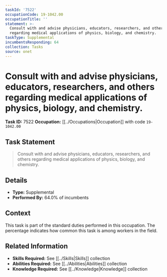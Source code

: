 ```yaml
---
taskId: '7522'
occupationCode: 19-1042.00
occupationTitle: ''
statement: >-
  Consult with and advise physicians, educators, researchers, and others
  regarding medical applications of physics, biology, and chemistry.
taskType: Supplemental
incumbentsResponding: 64
collection: Tasks
source: onet
---
```

# Consult with and advise physicians, educators, researchers, and others regarding medical applications of physics, biology, and chemistry.

**Task ID:** 7522
**Occupation:** [[../Occupations|Occupation]] with code `19-1042.00`

## Task Statement

> Consult with and advise physicians, educators, researchers, and others regarding medical applications of physics, biology, and chemistry.

## Details

- **Type:** Supplemental
- **Performed By:** 64.0% of incumbents

## Context

This task is part of the standard duties performed in this occupation. The percentage indicates how common this task is among workers in the field.

## Related Information

- **Skills Required:** See [[../Skills|Skills]] collection
- **Abilities Required:** See [[../Abilities|Abilities]] collection
- **Knowledge Required:** See [[../Knowledge|Knowledge]] collection
